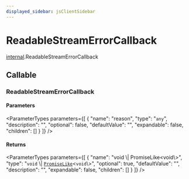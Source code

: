 ```yaml
---
displayed_sidebar: jsClientSidebar
---
```



# ReadableStreamErrorCallback

[internal](../../modules/internal.mdx).ReadableStreamErrorCallback

## Callable

### ReadableStreamErrorCallback

#### Parameters

<ParameterTypes parameters={[
  {
    "name": "reason",
    "type": "`any`",
    "description": "",
    "optional": false,
    "defaultValue": "",
    "expandable": false,
    "children": []
  }
]} />

#### Returns

<ParameterTypes parameters={[
  {
    "name": "void \\| PromiseLike<void\\>",
    "type": "`void` \\| [`PromiseLike`](internal.PromiseLike.mdx)<`void`\\>",
    "optional": true,
    "defaultValue": "",
    "description": "",
    "expandable": false,
    "children": []
  }
]} />
